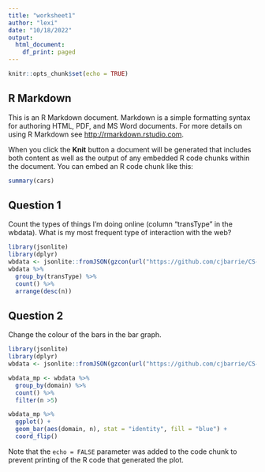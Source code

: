 ```yaml
---
title: "worksheet1"
author: "lexi"
date: "10/18/2022"
output:
  html_document:
    df_print: paged
---
```


```r
knitr::opts_chunk$set(echo = TRUE)
```

## R Markdown

This is an R Markdown document. Markdown is a simple formatting syntax for authoring HTML, PDF, and MS Word documents. For more details on using R Markdown see <http://rmarkdown.rstudio.com>.

When you click the **Knit** button a document will be generated that includes both content as well as the output of any embedded R code chunks within the document. You can embed an R code chunk like this:

```r
summary(cars)
```

## Question 1

Count the types of things I’m doing online (column “transType” in the wbdata). What is my most frequent type of interaction with the web?


```r
library(jsonlite)
library(dplyr)
wbdata <- jsonlite::fromJSON(gzcon(url("https://github.com/cjbarrie/CS-ED/blob/main/data/web_historian_data.json?raw=true")))
wbdata %>%
  group_by(transType) %>%
  count() %>%
  arrange(desc(n))
```

## Question 2

Change the colour of the bars in the bar graph.

```r
library(jsonlite)
library(dplyr)
wbdata <- jsonlite::fromJSON(gzcon(url("https://github.com/cjbarrie/CS-ED/blob/main/data/web_historian_data.json?raw=true")))

wbdata_mp <- wbdata %>% 
  group_by(domain) %>%
  count() %>%
  filter(n >5)

wbdata_mp %>%
  ggplot() +
  geom_bar(aes(domain, n), stat = "identity", fill = "blue") +
  coord_flip()
```
Note that the `echo = FALSE` parameter was added to the code chunk to prevent printing of the R code that generated the plot.
